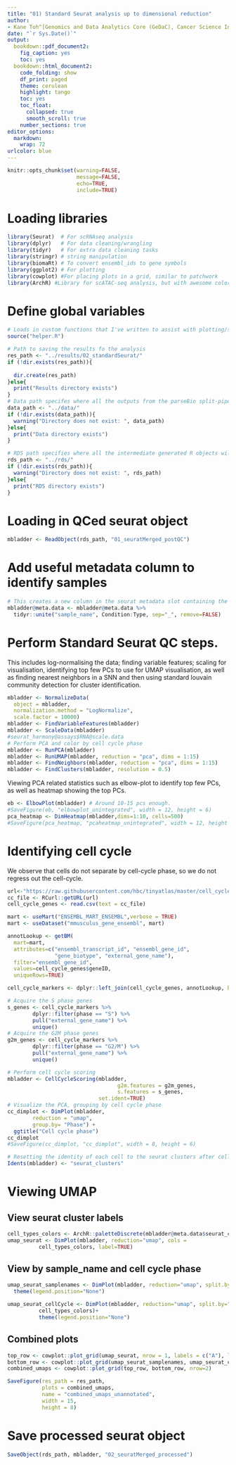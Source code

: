 ```yaml
---
title: "01) Standard Seurat analysis up to dimensional reduction"
author:
- Kane Toh^[Genomics and Data Analytics Core (GeDaC), Cancer Science Institute of Singapore, National University of Singapore; kanetoh@nus.edu.sg]
date: "`r Sys.Date()`"
output:
  bookdown::pdf_document2:
    fig_caption: yes
    toc: yes
  bookdown::html_document2:
    code_folding: show
    df_print: paged
    theme: cerulean
    highlight: tango
    toc: yes
    toc_float:
      collapsed: true
      smooth_scroll: true
    number_sections: true
editor_options: 
  markdown: 
    wrap: 72
urlcolor: blue
---
```



```r
knitr::opts_chunk$set(warning=FALSE, 
                      message=FALSE,
                      echo=TRUE,
                      include=TRUE)
```

# Loading libraries

```r
library(Seurat)  # For scRNAseq analysis
library(dplyr)   # For data cleaning/wrangling
library(tidyr)   # For extra data cleaning tasks
library(stringr) # string manipulation
library(biomaRt) # To convert ensembl_ids to gene symbols
library(ggplot2) # For plotting
library(cowplot) #For placing plots in a grid, similar to patchwork
library(ArchR) #Library for scATAC-seq analysis, but with awesome color palettes
```

# Define global variables 

```r
# Loads in custom functions that I've written to assist with plotting/saving tasks
source("helper.R")

# Path to saving the results fo the analysis
res_path <- "../results/02_standardSeurat/"
if (!dir.exists(res_path)){
  
  dir.create(res_path)
}else{
  print("Results directory exists")
}
# Data path specifes where all the outputs from the parseBio split-pipe pipeline is stored.
data_path <- "../data/"
if (!dir.exists(data_path)){
  warning("Directory does not exist: ", data_path)
}else{
  print("Data directory exists")
}

# RDS path specifies where all the intermediate generated R objects will be saved.
rds_path <- "../rds/"
if (!dir.exists(rds_path)){
  warning("Directory does not exist: ", rds_path)
}else{
  print("RDS directory exists")
}
```

# Loading in QCed seurat object

```r
mbladder <- ReadObject(rds_path, "01_seuratMerged_postQC")
```

# Add useful metadata column to identify samples 

```r
# This creates a new column in the seurat metadata slot containing the sample name
mbladder@meta.data <- mbladder@meta.data %>%
  tidyr::unite("sample_name", Condition:Type, sep="_", remove=FALSE)
```

# Perform Standard Seurat QC steps.

This includes log-normalising the data; finding variable features; scaling for visualisation,
identifying top few PCs to use for UMAP visualisation, as well as finding nearest 
neighbors in a SNN and then using standard louvain community detection for cluster identification.

```r
mbladder <- NormalizeData(
  object = mbladder,
  normalization.method = "LogNormalize",
  scale.factor = 10000)
mbladder <- FindVariableFeatures(mbladder)
mbladder <- ScaleData(mbladder)
#seurat_harmony@assays$RNA@scale.data
# Perform PCA and color by cell cycle phase
mbladder <- RunPCA(mbladder)
mbladder <- RunUMAP(mbladder, reduction = "pca", dims = 1:15)
mbladder <- FindNeighbors(mbladder, reduction = "pca", dims = 1:15)
mbladder <- FindClusters(mbladder, resolution = 0.5)
```
Viewing PCA related statistics such as elbow-plot to identify top few PCs,
as well as heatmap showing the top PCs.
```r
eb <- ElbowPlot(mbladder) # Around 10-15 pcs enough.
#SaveFigure(eb, "elbowplot_unintegrated", width = 12, height = 6)
pca_heatmap <- DimHeatmap(mbladder,dims=1:10, cells=500)
#SaveFigure(pca_heatmap, "pcaheatmap_unintegrated", width = 12, height = 20)
```

# Identifying cell cycle

We observe that cells do not separate by cell-cycle phase, so we do not regress
out the cell-cycle.

```r
url<-"https://raw.githubusercontent.com/hbc/tinyatlas/master/cell_cycle/Mus_musculus.csv"
cc_file <- RCurl::getURL(url) 
cell_cycle_genes <- read.csv(text = cc_file)

mart <- useMart("ENSEMBL_MART_ENSEMBL",verbose = TRUE)
mart <- useDataset("mmusculus_gene_ensembl", mart)

annotLookup <- getBM(
  mart=mart,
  attributes=c("ensembl_transcript_id", "ensembl_gene_id",
               "gene_biotype", "external_gene_name"),
  filter="ensembl_gene_id",
  values=cell_cycle_genes$geneID,
  uniqueRows=TRUE)

cell_cycle_markers <- dplyr::left_join(cell_cycle_genes, annotLookup, by = c("geneID" = "ensembl_gene_id"))

# Acquire the S phase genes
s_genes <- cell_cycle_markers %>%
        dplyr::filter(phase == "S") %>%
        pull("external_gene_name") %>%
        unique()
# Acquire the G2M phase genes        
g2m_genes <- cell_cycle_markers %>%
        dplyr::filter(phase == "G2/M") %>%
        pull("external_gene_name") %>%
        unique()

# Perform cell cycle scoring
mbladder <- CellCycleScoring(mbladder,
                                   g2m.features = g2m_genes,
                                   s.features = s_genes,
                             set.ident=TRUE)
# Visualize the PCA, grouping by cell cycle phase
cc_dimplot <- DimPlot(mbladder,
        reduction = "umap",
        group.by= "Phase") +
  ggtitle("Cell cycle phase")
cc_dimplot
#SaveFigure(cc_dimplot, "cc_dimplot", width = 8, height = 6)

# Resetting the identity of each cell to the seurat clusters after cell-cycle phase analysis
Idents(mbladder) <- "seurat_clusters"
```

# Viewing UMAP

## View seurat cluster labels 
```r
cell_types_colors <- ArchR::paletteDiscrete(mbladder@meta.data$seurat_clusters, set="stallion")
umap_seurat <- DimPlot(mbladder, reduction="umap", cols = 
          cell_types_colors, label=TRUE)
```

## View by sample_name and cell cycle phase
```r
umap_seurat_samplenames <- DimPlot(mbladder, reduction="umap", split.by="sample_name", cols = cell_types_colors)+ 
  theme(legend.position="None") 

umap_seurat_cellCycle <- DimPlot(mbladder, reduction="umap", split.by="Phase", cols=
          cell_types_colors)+
          theme(legend.position="None")
```

## Combined plots

```r
top_row <- cowplot::plot_grid(umap_seurat, nrow = 1, labels = c("A"), label_size = 18)
bottom_row <- cowplot::plot_grid(umap_seurat_samplenames, umap_seurat_cellCycle,  nrow = 1, labels=c("B","C"), label_size = 18)
combined_umaps <- cowplot::plot_grid(top_row, bottom_row, nrow=2)

SaveFigure(res_path = res_path,
           plots = combined_umaps,
           name = "combined_umaps_unannotated", 
           width = 15, 
           height = 8)
```

# Save processed seurat object
```r
SaveObject(rds_path, mbladder, "02_seuratMerged_processed")
```

